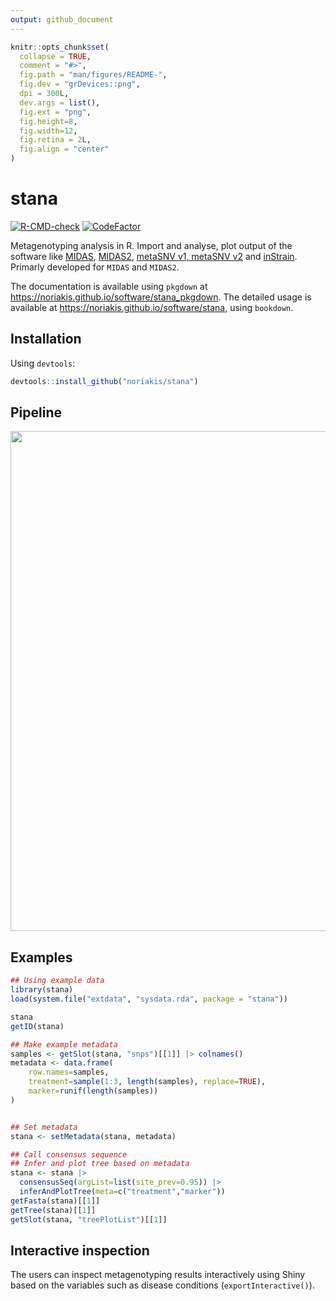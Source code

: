 ```yaml
---
output: github_document
---
```


<!-- README.md is generated from README.Rmd. Please edit that file -->

```r
knitr::opts_chunk$set(
  collapse = TRUE,
  comment = "#>",
  fig.path = "man/figures/README-",
  fig.dev = "grDevices::png",
  dpi = 300L,
  dev.args = list(),
  fig.ext = "png",
  fig.height=8,
  fig.width=12,
  fig.retina = 2L,
  fig.align = "center"
)
```

# stana

<!-- badges: start -->
[![R-CMD-check](https://github.com/noriakis/stana/actions/workflows/R-CMD-check.yaml/badge.svg)](https://github.com/noriakis/stana/actions/workflows/R-CMD-check.yaml) [![CodeFactor](https://www.codefactor.io/repository/github/noriakis/stana/badge)](https://www.codefactor.io/repository/github/noriakis/stana)
<!-- badges: end -->

Metagenotyping analysis in R. Import and analyse, plot output of the software like [MIDAS](https://github.com/snayfach/MIDAS), [MIDAS2](https://github.com/czbiohub/MIDAS2), [metaSNV v1, metaSNV v2](https://github.com/metasnv-tool/metaSNV) and [inStrain](https://github.com/MrOlm/inStrain). Primarly developed for `MIDAS` and `MIDAS2`.

The documentation is available using `pkgdown` at [https://noriakis.github.io/software/stana_pkgdown](https://noriakis.github.io/software/stana_pkgdown). The detailed usage is available at [https://noriakis.github.io/software/stana](https://noriakis.github.io/software/stana), using `bookdown`.

## Installation

Using `devtools`:

```r
devtools::install_github("noriakis/stana")
```

## Pipeline

<img src="https://github.com/noriakis/software/blob/main/images/stana_pipeline.png?raw=true" width="800px">

## Examples

```r
## Using example data
library(stana)
load(system.file("extdata", "sysdata.rda", package = "stana"))

stana
getID(stana)

## Make example metadata
samples <- getSlot(stana, "snps")[[1]] |> colnames()
metadata <- data.frame(
    row.names=samples,
    treatment=sample(1:3, length(samples), replace=TRUE),
    marker=runif(length(samples))
)


## Set metadata
stana <- setMetadata(stana, metadata)

## Call consensus sequence
## Infer and plot tree based on metadata
stana <- stana |>
  consensusSeq(argList=list(site_prev=0.95)) |>
  inferAndPlotTree(meta=c("treatment","marker"))
getFasta(stana)[[1]]
getTree(stana)[[1]]
getSlot(stana, "treePlotList")[[1]]
```

## Interactive inspection

The users can inspect metagenotyping results interactively using Shiny based on the variables such as disease conditions (`exportInteractive()`).